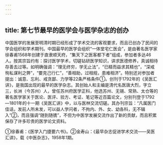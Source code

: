 ```yaml
---
---
---
```

title: 第七节最早的医学会与医学杂志的创办
---



中国医学的发展至明清时期已经形成了学术交流的客观要求，而且已创办了民间的学会组织和学术期刊。中国最早的医学会组织“一体堂宅仁医会”，是由著名医学家徐春甫1568年创建于直隶顺天府，“集天下之医客都下者”组成，参加者多达46人。按其宗旨约有：探讨医学学术，切磋钻研医学知识，讲求医德修养，真诚相待存善去过等。如明确强调：“理无终穷，学无止法”，“已精而益求其精也”，“深戒徇私谋利之弊”，“要克己行仁”，“善相助，过相规，患难相济”。特别还对参加者提出：诚意、忘利、戒贪鄙、力学等22条严格条件①。创刊于1792年的《吴医汇讲》，是我国出现的最早的医学杂志。其创始人和主编是清代名医唐大烈，字立三，长洲（今苏州）人，曾任苏州府医学正科，他选苏州、无锡、常熟、太仓等的著名医学家关于医论、医评、验方、考证、笔记等近百篇论文，分别刊登于1792—1801年的十一期《吴医汇讲》中，以与医林交流切磋。其办刊宗旨：“凡属医门佳话，发前人所未发，可以益人学问者，不拘内、外、女、幼各科，无不辑入”②，而且强调“随到随镌”，不但为中医学发展交流作出了新的贡献，而且积累保存了许多珍贵的医学论文资料。

①徐春甫：《医学入门捷要六书》。②金寿山：《最早杂志促进学术交流——吴医汇讲》，载《中医杂志》，1958年1期。